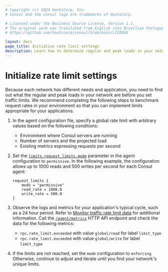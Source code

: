 ```yaml
---
# Copyright (c) 2024 HashiCorp, Inc.
# Consul and the Consul logo are trademarks of HashiCorp.

# Licensed under the Business Source License, Version 1.1.
# The original work was translated from English into Brazilian Portuguese.
# https://github.com/hashicorp/consul/blob/main/LICENSE

layout: docs
page_title: Initialize rate limit settings
description: Learn how to determine regular and peak loads in your network so that you can set the initial global rate limit configurations.
---
```


# Initialize rate limit settings

Because each network has different needs and application, you need to find out what the regular and peak loads in your network are before you set traffic limits. We recommend completing the following steps to benchmark request rates in your environment so that you can implement limits appropriate for your applications.

1. In the agent configuration file, specify a global rate limit with arbitrary values based on the following conditions:

    - Environment where Consul servers are running
    - Number of servers and the projected load
    - Existing metrics expressing requests per second

1. Set the [`limits.request_limits.mode`](/consul/docs/reference/agent/configuration-file/general#mode) parameter in the agent configuration to `permissive`. In the following example, the configuration allows up to 1000 reads and 500 writes per second for each Consul agent:

    ```hcl
    request_limits {
	    mode = "permissive"
	    read_rate = 1000.0
	    write_rate = 500.0
    }
    ```
1. Observe the logs and metrics for your application's typical cycle, such as a 24 hour period. Refer to [Monitor traffic rate limit data](/consul/docs/manage/rate-limit/monitor) for additional information. Call the [`/agent/metrics`](/consul/api-docs/agent#view-metrics) HTTP API endpoint and check the data for the following metrics:

    - `rpc.rate_limit.exceeded` with value `global/read` for label `limit_type`
    - `rpc.rate_limit.exceeded` with value `global/write` for label `limit_type`

1. If the limits are not reached, set the `mode` configuration to `enforcing`. Otherwise, continue to adjust and iterate until you find your network's unique limits.
